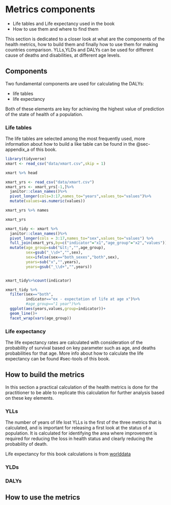 # Metrics components {#sec-ch12Components}

-   Life tables and Life expectancy used in the book
-   How to use them and where to find them

This section is dedicated to a closer look at what are the components of the health metrics, how to build them and finally how to use them for making countries comparison. YLLs,YLDs and DALYs can be used for different cause of deaths and disabilities, at different age levels.

## Components

Two fundamental components are used for calculating the DALYs:

-   life tables
-   life expectancy

Both of these elements are key for achieving the highest value of prediction of the state of health of a population.

### Life tables

The life tables are selected among the most frequently used, more information about how to build a like table can be found in the @sec-appendix_a of this book.

```r
library(tidyverse)
xmart <- read_csv("data/xmart.csv",skip = 1)

xmart %>% head
```

```r
xmart_yrs <- read_csv("data/xmart.csv")
xmart_yrs <- xmart_yrs[-1,]%>%
  janitor::clean_names()%>%
  pivot_longer(cols=3:17,names_to="years",values_to="values")%>%
  mutate(values=as.numeric(values))

xmart_yrs %>% names
```

```r
xmart_yrs
```

```r
xmart_tidy <- xmart %>%
  janitor::clean_names()%>%
  pivot_longer(cols = 3:17,names_to="sex",values_to="values") %>% 
  full_join(xmart_yrs,by=c("indicator"="x1","age_group"="x2","values")) %>%
  mutate(age_group=sub("&lt;","",age_group),
         sex=gsub("_\\d+","",sex),
         sex=ifelse(sex=="both_sexes","both",sex),
         years=sub("x","",years),
         years=gsub("_\\d+","",years))


xmart_tidy%>%count(indicator)
```

```r
xmart_tidy %>%
  filter(sex=="both",
         indicator=="ex - expectation of life at age x")%>%
         #age_group=="1 year")%>%
  ggplot(aes(years,values,group=indicator))+
  geom_line()+
  facet_wrap(vars(age_group))
```

### Life expectancy

The life expectancy rates are calculated with consideration of the probability of survival based on key parameter such as age, and deaths probabilities for that age. More info about how to calculate the life expectancy can be found #sec-tools of this book.

## How to build the metrics

In this section a practical calculation of the health metrics is done for the practitioner to be able to replicate this calculation for further analysis based on these key elements.

### YLLs

The number of years of life lost YLLs is the first of the three metrics that is calculated, and is important for releasing a first look at the status of a population. It is calculated for identifying the area where improvement is required for reducing the loss in health status and clearly reducing the probability of death.

Life expectancy for this book calculations is from [worlddata](https://www.worlddata.info/life-expectancy.php#by-population)

### YLDs

### DALYs

## How to use the metrics
